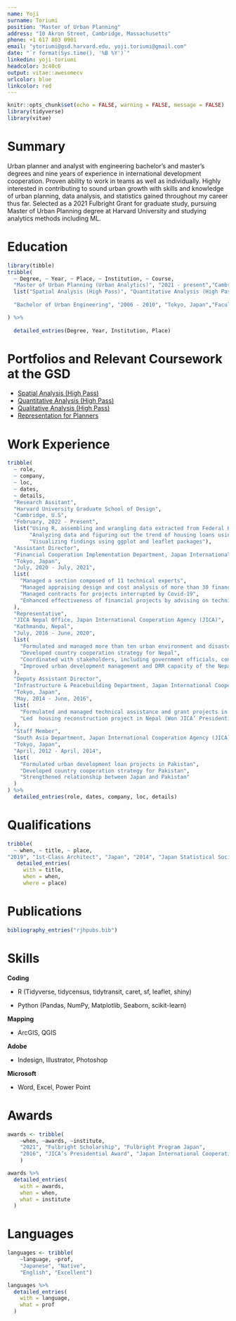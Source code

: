 ```yaml
---
name: Yoji
surname: Toriumi
position: "Master of Urban Planning"
address: "10 Akron Street, Cambridge, Massachusetts"
phone: +1 617 803 0901
email: "ytoriumi@gsd.harvard.edu, yoji.toriumi@gmail.com"
date: "`r format(Sys.time(), '%B %Y')`"
linkedin: yoji-toriumi
headcolor: 3c40c6
output: vitae::awesomecv
urlcolor: blue
linkcolor: red
---
```


```r
knitr::opts_chunk$set(echo = FALSE, warning = FALSE, message = FALSE)
library(tidyverse)
library(vitae)
```

# Summary

Urban planner and analyst with engineering bachelor’s and master’s degrees and nine years of experience in international development cooperation. Proven ability to work in teams as well as individually. Highly interested in contributing to sound urban growth with skills and knowledge of urban planning, data analysis, and statistics gained throughout my career thus far. Selected as a 2021 Fulbright Grant for graduate study, pursuing Master of Urban Planning degree at Harvard University and studying analytics methods including ML.

# Education
```r
library(tibble)
tribble(
  ~ Degree, ~ Year, ~ Place, ~ Institution, ~ Course,
  "Master of Urban Planning (Urban Analytics)", "2021 - present","Cambridge, United States", "Graduate School of Design, Harvard University",
  list("Spatial Analysis (High Pass)", "Quantitative Analysis (High Pass)", "Qualitative Analysis (High Pass)", "Representation for Planners", "Urban Economics for Planners and Policymakers","Core Urban Planning Studio"),"Master of Urban Engineering (GPA: 3.88/4.0)", "2010 - 2012", "Tokyo, Japan","Graduate School of Engineering, The University of Tokyo","",
  
  "Bachelor of Urban Engineering", "2006 - 2010", "Tokyo, Japan","Faculty of Engineering, The University of Tokyo",""

) %>% 
  
  detailed_entries(Degree, Year, Institution, Place)
```

# Portfolios and Relevant Coursework at the GSD

- [Spatial Analysis (High Pass)](https://yoji-toriumi.github.io/CV/Spatial_analysis_1.html)
- [Quantitative Analysis (High Pass)](https://yoji-toriumi.github.io/CV/Quantitative_analysis_1.html)
- [Qualitative Analysis (High Pass)](https://yoji-toriumi.github.io/CV/Qualitative.pdf)
- [Representation for Planners](https://yoji-toriumi.github.io/CV/Representation.pdf)

# Work Experience

```r
tribble(
  ~ role,
  ~ company,
  ~ loc,
  ~ dates,
  ~ details,
  "Research Assitant",
  "Harvard University Graduate School of Design",
  "Cambridge, U.S",
  "February, 2022 - Present",
  list("Using R, assembling and wrangling data extracted from Federal Housing Finance Agency",
       "Analyzing data and figuring out the trend of housing loans using quantitative methods",
       "Visualizing findings using ggplot and leaflet packages"),
  "Assistant Director",
  "Financial Cooperation Implementation Department, Japan International Cooperation Agency (JICA)",
  "Tokyo, Japan",
  "July, 2020 - July, 2021",
  list(
    "Managed a section composed of 11 technical experts",
    "Managed appraising design and cost analysis of more than 30 financial projects",
    "Managed contracts for projects interrupted by Covid-19",
    "Enhanced effectiveness of financial projects by advising on technical and managerial aspects"
  ),
  "Representative",
  "JICA Nepal Office, Japan International Cooperation Agency (JICA)",
  "Kathmandu, Nepal",
  "July, 2016 - June, 2020",
  list(
    "Formulated and managed more than ten urban environment and disaster risk reduction (DRR) projects in Nepal",
    "Developed country cooperation strategy for Nepal",
    "Coordinated with stakeholders, including government officials, consultants, and development partners",
    "Improved urban development management and DRR capacity of the Nepalese government"
  ),
  "Deputy Assistant Director",
  "Infrastructure & Peacebuilding Department, Japan International Cooperation Agency (JICA)",
  "Tokyo, Japan",
  "May, 2014 - June, 2016",
  list(
    "Formulated and managed technical assistance and grant projects in developing countries’ urban development sectors",
    "Led  housing reconstruction project in Nepal (Won JICA’ Presidential Award, which is given to exemplary projects)"
  ),
  "Staff Member",
  "South Asia Department, Japan International Cooperation Agency (JICA)",
  "Tokyo, Japan",
  "April, 2012 - April, 2014",
  list(
    "Formulated urban development loan projects in Pakistan",
    "Developed country cooperation strategy for Pakistan",
    "Strengthened relationship between Japan and Pakistan"
  )
) %>%
  detailed_entries(role, dates, company, loc, details)
```

# Qualifications

```r
tribble(
  ~ when, ~ title, ~ place,
"2019", "1st-Class Architect", "Japan", "2014", "Japan Statistical Society Certificate Grade 2", "Japan") %>% 
   detailed_entries(
     with = title, 
     when = when,
     where = place)
```

# Publications

```r
bibliography_entries("rjhpubs.bib")
```

# Skills

**Coding** 

* R (Tidyverse, tidycensus, tidytransit, caret, sf, leaflet, shiny)

* Python (Pandas, NumPy, Matplotlib, Seaborn, scikit-learn)

**Mapping** 

* ArcGIS, QGIS

**Adobe** 

* Indesign, Illustrator, Photoshop

**Microsoft** 

* Word, Excel, Power Point

# Awards


```r
awards <- tribble(
    ~when, ~awards, ~institute,
    "2021", "Fulbright Scholarship", "Fulbright Program Japan",
    "2016", "JICA’s Presidential Award", "Japan International Cooperation Agency (JICA)"
    )

awards %>%
  detailed_entries(
    with = awards,
    when = when,
    what = institute
  )
```

# Languages

```r
languages <- tribble(
    ~language, ~prof,
    "Japanese", "Native",
    "English", "Excellent")

languages %>%
  detailed_entries(
    with = language,
    what = prof
  )
```